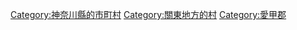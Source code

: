{{Commonscat|Kiyokawa, Kanagawa}}
{{Catmore}}

{{DEFAULTSORT:Kiyokawa}}
[[Category:神奈川縣的市町村|Category:神奈川縣的市町村]]
[[Category:關東地方的村|Category:關東地方的村]]
[[Category:愛甲郡|Category:愛甲郡]]